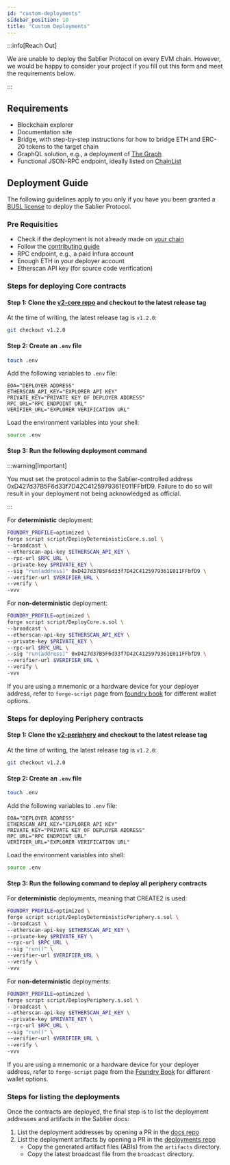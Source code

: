 ```yaml
---
id: "custom-deployments"
sidebar_position: 10
title: "Custom Deployments"
---
```



:::info[Reach Out]

We are unable to deploy the Sablier Protocol on every EVM chain. However, we would be happy to consider your project if
you fill out this <Link href={links.forms.chains}>form</Link> and meet the requirements below.

:::

## Requirements

- Blockchain explorer
- Documentation site
- Bridge, with step-by-step instructions for how to bridge ETH and ERC-20 tokens to the target chain
- GraphQL solution, e.g., a deployment of [The Graph](https://thegraph.com/)
- Functional JSON-RPC endpoint, ideally listed on [ChainList](https://chainlist.org/)

## Deployment Guide

The following guidelines apply to you only if you have you been granted a
[BUSL license](https://app.ens.domains/lockup-license-grants.sablier.eth?tab=records) to deploy the Sablier Protocol.

### Pre Requisities

- Check if the deployment is not already made on [your chain](/contracts/v2/deployments)
- Follow the [contributing guide](https://github.com/sablier-labs/v2-core/blob/main/CONTRIBUTING.md)
- RPC endpoint, e.g., a paid Infura account
- Enough ETH in your deployer account
- Etherscan API key (for source code verification)

### Steps for deploying Core contracts

#### Step 1: Clone the [v2-core repo](https://github.com/sablier-labs/v2-core) and checkout to the latest release tag

At the time of writing, the latest release tag is `v1.2.0`:

```bash
git checkout v1.2.0
```

#### Step 2: Create an `.env` file

```bash
touch .env
```

Add the following variables to `.env` file:

```
EOA="DEPLOYER ADDRESS"
ETHERSCAN_API_KEY="EXPLORER API KEY"
PRIVATE_KEY="PRIVATE KEY OF DEPLOYER ADDRESS"
RPC_URL="RPC ENDPOINT URL"
VERIFIER_URL="EXPLORER VERIFICATION URL"
```

Load the environment variables into your shell:

```bash
source .env
```

#### Step 3: Run the following deployment command

:::warning[Important]

You must set the protocol admin to the Sablier-controlled address 0xD427d37B5F6d33f7D42C4125979361E011FFbfD9. Failure to
do so will result in your deployment not being acknowledged as official.

:::

For **deterministic** deployment:

```bash
FOUNDRY_PROFILE=optimized \
forge script script/DeployDeterministicCore.s.sol \
--broadcast \
--etherscan-api-key $ETHERSCAN_API_KEY \
--rpc-url $RPC_URL \
--private-key $PRIVATE_KEY \
--sig "run(address)" 0xD427d37B5F6d33f7D42C4125979361E011FFbfD9 \
--verifier-url $VERIFIER_URL \
--verify \
-vvv
```

For **non-deterministic** deployment:

```bash
FOUNDRY_PROFILE=optimized \
forge script script/DeployCore.s.sol \
--broadcast \
--etherscan-api-key $ETHERSCAN_API_KEY \
--private-key $PRIVATE_KEY \
--rpc-url $RPC_URL \
--sig "run(address)" 0xD427d37B5F6d33f7D42C4125979361E011FFbfD9 \
--verifier-url $VERIFIER_URL \
--verify \
-vvv
```

If you are using a mnemonic or a hardware device for your deployer address, refer to `forge-script` page from
[foundry book](https://book.getfoundry.sh/reference/forge/forge-script#forge-script) for different wallet options.

### Steps for deploying Periphery contracts

#### Step 1: Clone the [v2-periphery](https://github.com/sablier-labs/v2-periphery) and checkout to the latest release tag

At the time of writing, the latest release tag is `v1.2.0`:

```bash
git checkout v1.2.0
```

#### Step 2: Create an `.env` file

```bash
touch .env
```

Add the following variables to `.env` file:

```
EOA="DEPLOYER ADDRESS"
ETHERSCAN_API_KEY="EXPLORER API KEY"
PRIVATE_KEY="PRIVATE KEY OF DEPLOYER ADDRESS"
RPC_URL="RPC ENDPOINT URL"
VERIFIER_URL="EXPLORER VERIFICATION URL"
```

Load the environment variables into shell:

```bash
source .env
```

#### Step 3: Run the following command to deploy all periphery contracts

For **deterministic** deployments, meaning that CREATE2 is used:

```bash
FOUNDRY_PROFILE=optimized \
forge script script/DeployDeterministicPeriphery.s.sol \
--broadcast \
--etherscan-api-key $ETHERSCAN_API_KEY \
--private-key $PRIVATE_KEY \
--rpc-url $RPC_URL \
--sig "run()" \
--verifier-url $VERIFIER_URL \
--verify \
-vvv
```

For **non-deterministic** deployments:

```bash
FOUNDRY_PROFILE=optimized \
forge script script/DeployPeriphery.s.sol \
--broadcast \
--etherscan-api-key $ETHERSCAN_API_KEY \
--private-key $PRIVATE_KEY \
--rpc-url $RPC_URL \
--sig "run()" \
--verifier-url $VERIFIER_URL \
--verify \
-vvv
```

If you are using a mnemonic or a hardware device for your deployer address, refer to `forge-script` page from the
[Foundry Book](https://book.getfoundry.sh/reference/forge/forge-script#forge-script) for different wallet options.

### Steps for listing the deployments

Once the contracts are deployed, the final step is to list the deployment addresses and artifacts in the Sablier docs:

1. List the deployment addresses by opening a PR in the
   [docs repo](https://github.com/sablier-labs/docs/blob/main/docs/contracts/v2/02-deployments.md)
2. List the deployment artifacts by opening a PR in the
   [deployments repo](https://github.com/sablier-labs/v2-deployments)
   - Copy the generated artifact files (ABIs) from the `artifacts` directory.
   - Copy the latest broadcast file from the `broadcast` directory.
